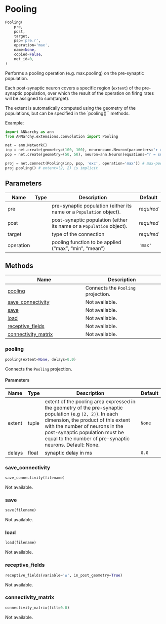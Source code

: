 # Pooling { #ANNarchy.extensions.convolution.Pooling.Pooling }

```python
Pooling(
    pre,
    post,
    target,
    psp='pre.r',
    operation='max',
    name=None,
    copied=False,
    net_id=0,
)
```

Performs a pooling operation (e.g. max.pooling) on the pre-synaptic population.

Each post-synaptic neuron covers a specific region (``extent``) of the pre-synaptic
population, over which the result of the operation on firing rates will be
assigned to sum(target).

The extent is automatically computed using the geometry of the populations, but can be specified in the `pooling()`` methods.

Example:

```python
import ANNarchy as ann
from ANNarchy.extensions.convolution import Pooling

net = ann.Network()
inp = net.create(geometry=(100, 100), neuron=ann.Neuron(parameters="r = 0.0"))
pop = net.create(geometry=(50, 50), neuron=ann.Neuron(equations="r = sum(exc)"))

proj = net.connect(Pooling(inp, pop, 'exc', operation='max')) # max-pooling
proj.pooling() # extent=(2, 2) is implicit
```

## Parameters {.doc-section .doc-section-parameters}

| Name      | Type   | Description                                                            | Default    |
|-----------|--------|------------------------------------------------------------------------|------------|
| pre       |        | pre-synaptic population (either its name or a ``Population`` object).  | _required_ |
| post      |        | post-synaptic population (either its name or a ``Population`` object). | _required_ |
| target    |        | type of the connection                                                 | _required_ |
| operation |        | pooling function to be applied ("max", "min", "mean")                  | `'max'`    |

## Methods

| Name | Description |
| --- | --- |
| [pooling](#ANNarchy.extensions.convolution.Pooling.Pooling.pooling) | Connects the `Pooling` projection. |
| [save_connectivity](#ANNarchy.extensions.convolution.Pooling.Pooling.save_connectivity) | Not available. |
| [save](#ANNarchy.extensions.convolution.Pooling.Pooling.save) | Not available. |
| [load](#ANNarchy.extensions.convolution.Pooling.Pooling.load) | Not available. |
| [receptive_fields](#ANNarchy.extensions.convolution.Pooling.Pooling.receptive_fields) | Not available. |
| [connectivity_matrix](#ANNarchy.extensions.convolution.Pooling.Pooling.connectivity_matrix) | Not available. |

### pooling { #ANNarchy.extensions.convolution.Pooling.Pooling.pooling }

```python
pooling(extent=None, delays=0.0)
```

Connects the `Pooling` projection.

#### Parameters {.doc-section .doc-section-parameters}

| Name   | Type   | Description                                                                                                                                                                                                                                                                        | Default   |
|--------|--------|------------------------------------------------------------------------------------------------------------------------------------------------------------------------------------------------------------------------------------------------------------------------------------|-----------|
| extent | tuple  | extent of the pooling area expressed in the geometry of the pre-synaptic population (e.g ``(2, 2)``). In each dimension, the product of this extent with the number of neurons in the post-synaptic population must be equal to the number of pre-synaptic neurons. Default: None. | `None`    |
| delays | float  | synaptic delay in ms                                                                                                                                                                                                                                                               | `0.0`     |

### save_connectivity { #ANNarchy.extensions.convolution.Pooling.Pooling.save_connectivity }

```python
save_connectivity(filename)
```

Not available.

### save { #ANNarchy.extensions.convolution.Pooling.Pooling.save }

```python
save(filename)
```

Not available.

### load { #ANNarchy.extensions.convolution.Pooling.Pooling.load }

```python
load(filename)
```

Not available.

### receptive_fields { #ANNarchy.extensions.convolution.Pooling.Pooling.receptive_fields }

```python
receptive_fields(variable='w', in_post_geometry=True)
```

Not available.

### connectivity_matrix { #ANNarchy.extensions.convolution.Pooling.Pooling.connectivity_matrix }

```python
connectivity_matrix(fill=0.0)
```

Not available.